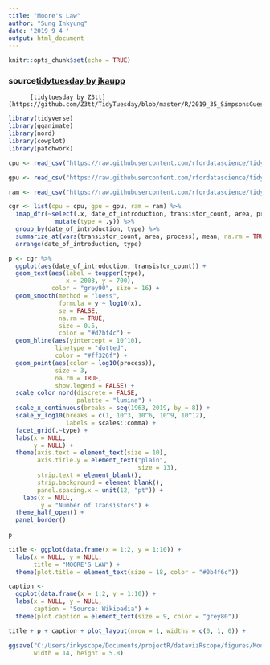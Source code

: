 ```yaml
---
title: "Moore's Law"
author: "Sung Inkyung"
date: '2019 9 4 '
output: html_document
---
```


```r
knitr::opts_chunk$set(echo = TRUE)
```
### source[tidytuesday by jkaupp](https://github.com/jkaupp/tidytuesdays/blob/master/2019/week36/R/analysis.R)
          [tidytuesday by Z3tt](https://github.com/Z3tt/TidyTuesday/blob/master/R/2019_35_SimpsonsGuests_black.Rmd)
```r
library(tidyverse)
library(gganimate)
library(nord)
library(cowplot)
library(patchwork)
```

```r
cpu <- read_csv("https://raw.githubusercontent.com/rfordatascience/tidytuesday/master/data/2019/2019-09-03/cpu.csv")

gpu <- read_csv("https://raw.githubusercontent.com/rfordatascience/tidytuesday/master/data/2019/2019-09-03/gpu.csv")

ram <- read_csv("https://raw.githubusercontent.com/rfordatascience/tidytuesday/master/data/2019/2019-09-03/ram.csv")
```

```r
cgr <- list(cpu = cpu, gpu = gpu, ram = ram) %>% 
  imap_dfr(~select(.x, date_of_introduction, transistor_count, area, process) %>% 
             mutate(type = .y)) %>% 
  group_by(date_of_introduction, type) %>% 
  summarize_at(vars(transistor_count, area, process), mean, na.rm = TRUE) %>% 
  arrange(date_of_introduction, type)

```

```r
p <- cgr %>%  
  ggplot(aes(date_of_introduction, transistor_count)) +
  geom_text(aes(label = toupper(type), 
                x = 2003, y = 700), 
            color = "grey90", size = 16) +
  geom_smooth(method = "loess", 
              formula = y ~ log10(x), 
              se = FALSE, 
              na.rm = TRUE,
              size = 0.5,  
              color = "#d2bf4c") +
  geom_hline(aes(yintercept = 10^10), 
             linetype = "dotted", 
             color = "#ff326f") +
  geom_point(aes(color = log10(process)), 
             size = 3,
             na.rm = TRUE,
             show.legend = FALSE) +
  scale_color_nord(discrete = FALSE,
                   palette = "lumina") +
  scale_x_continuous(breaks = seq(1963, 2019, by = 8)) +
  scale_y_log10(breaks = c(1, 10^3, 10^6, 10^9, 10^12),
                labels = scales::comma) +
  facet_grid(.~type) +
  labs(x = NULL, 
       y = NULL) +
  theme(axis.text = element_text(size = 10),
        axis.title.y = element_text("plain",
                                    size = 13),
        strip.text = element_blank(),
        strip.background = element_blank(),
        panel.spacing.x = unit(12, "pt")) +
    labs(x = NULL, 
         y = "Number of Transistors") +
  theme_half_open() +
  panel_border() 
  
p

```


```r

title <- ggplot(data.frame(x = 1:2, y = 1:10)) +
  labs(x = NULL, y = NULL,
       title = "MOORE'S LAW") +
  theme(plot.title = element_text(size = 18, color = "#0b4f6c"))

```

```r
caption <- 
  ggplot(data.frame(x = 1:2, y = 1:10)) +
  labs(x = NULL, y = NULL,
       caption = "Source: Wikipedia") +
  theme(plot.caption = element_text(size = 9, color = "grey80"))

```

```r

title + p + caption + plot_layout(nrow = 1, widths = c(0, 1, 0)) +

ggsave("C:/Users/inkyscope/Documents/projectR/datavizRscope/figures/MooreLaw.png", 
       width = 14, height = 5.8)
```
```r

```


```r
```


```r
```


```r
```


```r
```


```r
```

